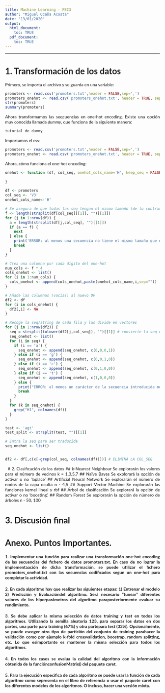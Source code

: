 ```yaml
---
title: Machine Learning - PEC3
author: "Miguel Ocaña Acosta"
date: "13/01/2020"
output:
  html_document:
    toc: TRUE
  pdf_document:
    toc: TRUE
---
```


<style>
  body {
  font-family: "Lato";
  text-align: justify;
  line-height : 25 px;
  }
</style>

---

# 1. Transformación de los datos

Primero, se importa el archivo y se guarda en una variable:
```r
promoters <- read.csv('promoters.txt',header = FALSE,sep=',')
promoters_onehot <- read.csv('promoters_onehot.txt', header = TRUE, sep=' ')
str(promoters)
summary(promoters)
```

Ahora transformamos las seqcuencias en one-hot encoding. Existe una opción muy conocida llamada *dummy*, que funciona de la siguiente manera:
```r
tutorial de dummy
```

Importamos el csv:
```r
promoters <- read.csv('promoters.txt',header = FALSE,sep=',')
promoters_onehot <- read.csv('promoters_onehot.txt', header = TRUE, sep=' ')
```

Ahora, cómo funciona el one-hot encoding:
```r
onehot <- function (df, col_seq, onehot_cols_name='H', keep_seq = FALSE) {
  
}

df <- promoters
col_seq <- 'V3'
onehot_cols_name<-'H'

# Se asegura de que todas las seq tengan el mismo tamaño (de lo contrario salta ERROR)
f <- length(strsplit(df[col_seq][[1]], "")[[1]])
for (j in 1:nrow(df)) {
  a = length(strsplit(df[j,col_seq], "")[[1]])
  if (a == f) {
    next
  } else {
    print('ERROR: al menos una secuencia no tiene el mismo tamaño que el resto.')
    break
  }
}

# Crea una columna por cada dígito del one-hot
num_cols <- f * 4
cols_onehot <- list()
for (i in 1:num_cols) {
  cols_onehot <- append(cols_onehot,paste(onehot_cols_name,i,sep=""))
}

# Añade las columnas (vacías) al nuevo DF
df2 <- df
for (i in cols_onehot) {
  df2[,i] <- NA
}

# Recoge la seq/string de cada fila y las divide en vectores
for (j in 1:nrow(df2)) {
  seq = strsplit(tolower(df2[j,col_seq]), "")[[1]] # convierte la seq en minuscula
  seq_onehot <- list()
  for (i in seq) {
    if (i == 'a') {
      seq_onehot <- append(seq_onehot, c(0,0,0,1))
    } else if (i == 'g') {
      seq_onehot <- append(seq_onehot, c(0,0,1,0))
    } else if (i == 'c') {
      seq_onehot <- append(seq_onehot, c(0,1,0,0))
    } else if (i == 't') {
      seq_onehot <- append(seq_onehot, c(1,0,0,0))
    } else {
      print("ERROR: al menos un carácter de la secuencia introducida no corresponde a ningún nucleótido (A,G,C,T).")
      break
    }
  }
  for (k in seq_onehot) {
    grep("H1", colnames(df))
  }
}

test <- 'agt'
test_split <- strsplit(test, "")[[1]]

# Entra la seq para ser traducida
seq_onehot <- list()


df2 <- df[,c(x[-grep(col_seq, colnames(df))])] # ELIMINA LA COL_SEQ

```

\ 
# 2. Clasificación de los datos
## k-Nearest Neighbour
Se explorarán los valores para el número de vecinos k = 1,3,5,7
## Naïve Bayes
Se explorará la opción de activar o no 'laplace'
## Artificial Neural Network
Se explorarán el número de nodos de la capa oculta n - 4,5
## Support Vector Machine
Se explorarán las funciones kernel lineal y rbf
## Árbol de clasificación
Se explorará la opción de activar o no 'boosting',
## Random Forest
Se explorarán la opción de número de árboles n - 50, 100

# 3. Discusión final

# Anexo. Puntos Importantes.
#### 1. Implementar una función para realizar una transformación one-hot encoding de las secuencias del fichero de datos promoters.txt. En caso de no lograr la implementaación de dicha transformación, se puede utilizar el fichero promoters_onehot.txt con las secuencias codificados segun un one-hot para completar la actividad.
#### 2. En cada algoritmo hay que realizar las siguientes etapas: 1) Entrenar el modelo 2) Predicción y Evaluacióndel algoritmo. Será necesario "tunear" diferentes valores de los hiperparámetros del algoritmo paraposteriormente evaluar su rendimiento.
#### 3. Se debe aplicar la misma selección de datos training y test en todos los algoritmos. Utilizando la semilla aleatoria 123, para separar los datos en dos partes, una parte para training (67%) y otra partepara test (33%). Opcionalmente, se puede escoger otro tipo de partición del conjunto de training parahacer la validación como por ejemplo k-fold crossvalidation, boostrap, random splitting, etc. Lo que esimportante es mantener la misma selección para todos los algoritmos.
#### 4. En todos los casos se evalua la calidad del algoritmo con la información obtenida de la funciónconfusionMatrix() del paquete caret.
#### 5. Para la ejecución especifica de cada algoritmo se puede usar la función de cada algoritmo como sepresenta en el libro de referencia o usar el paquete caret con los diferentes modelos de los algoritmos. O incluso, hacer una versión mixta.



